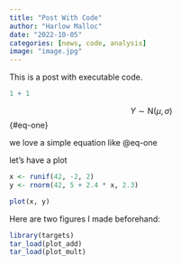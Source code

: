 ```yaml
---
title: "Post With Code"
author: "Harlow Malloc"
date: "2022-10-05"
categories: [news, code, analysis]
image: "image.jpg"
---
```


This is a post with executable code.

```r
1 + 1
```

$$
Y \sim \text{N}(\mu, \sigma)
$$ {#eq-one}

we love a simple equation like @eq-one

let's have a plot

```r
x <- runif(42, -2, 2)
y <- rnorm(42, 5 + 2.4 * x, 2.3)

plot(x, y)

```

Here are two figures I made beforehand:

```r
library(targets)
tar_load(plot_add)
tar_load(plot_mult)
```

